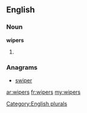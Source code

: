 ==English==

===Noun===
'''wipers'''

# {{plural of|[[wiper]]}}

===Anagrams===
* [[swiper#English|swiper]]

[[Category:English plurals]]

[[ar:wipers]]
[[fr:wipers]]
[[my:wipers]]